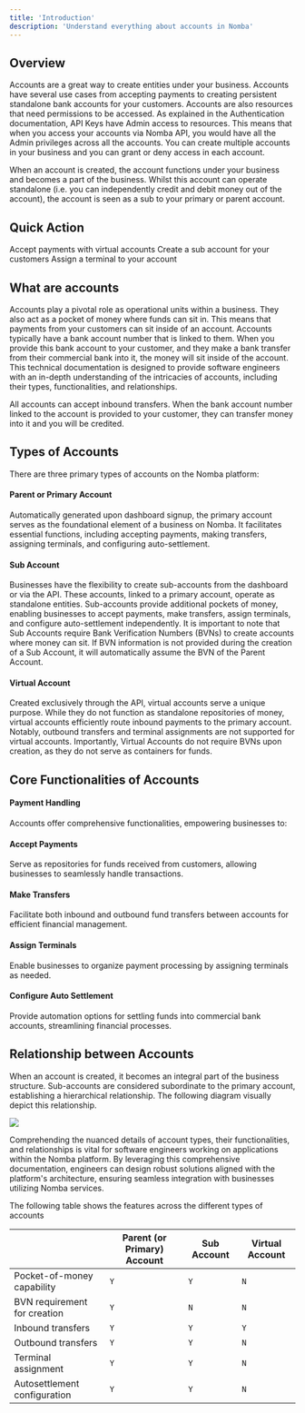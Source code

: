 ```yaml
---
title: 'Introduction'
description: 'Understand everything about accounts in Nomba'
---
```


## Overview

Accounts are a great way to create entities under your business. Accounts have several use cases from accepting payments to creating persistent standalone bank accounts for your customers. Accounts are also resources that need permissions to be accessed. As explained in the Authentication documentation, API Keys have Admin access to resources. This means that when you access your accounts via Nomba API, you would have all the Admin privileges across all the accounts. You can create multiple accounts in your business and you can grant or deny access in each account.

When an account is created, the account functions under your business and becomes a part of the business. Whilst this account can operate standalone (i.e. you can independently credit and debit money out of the account), the account is seen as a sub to your primary or parent account.

## Quick Action
<CardGroup cols={3}>
  <Card
    title="Create virtual accounts"
    icon="cart-shopping"
    href="/products/accounts/creating-a-virtual-account"
  >
    Accept payments with virtual accounts
  </Card>
  <Card
    title="Create sub accounts"
    icon="vault"
    href="/products/accounts/creating-a-sub-account"
  >
    Create a sub account for your customers
  </Card>
  <Card
    title="Assign a terminal"
    icon="link-simple"
    href="/products/accounts/terminal-assignment"
  >
    Assign a terminal to your account
  </Card>
</CardGroup>

## What are accounts

Accounts play a pivotal role as operational units within a business. They also act as a pocket of money where funds can sit in. This means that payments from your customers can sit inside of an account. Accounts typically have a bank account number that is linked to them. When you provide this bank account to your customer, and they make a bank transfer from their commercial bank into it, the money will sit inside of the account. This technical documentation is designed to provide software engineers with an in-depth understanding of the intricacies of accounts, including their types, functionalities, and relationships.

<Note>
All accounts can accept inbound transfers. When the bank account number linked to the account is provided to your customer, they can transfer money into it and you will be credited.
</Note>

## Types of Accounts

There are three primary types of accounts on the Nomba platform:

#### Parent or Primary Account

Automatically generated upon dashboard signup, the primary account serves as the foundational element of a business on Nomba. It facilitates essential functions, including accepting payments, making transfers, assigning terminals, and configuring auto-settlement.

#### Sub Account

Businesses have the flexibility to create sub-accounts from the dashboard or via the API. These accounts, linked to a primary account, operate as standalone entities. Sub-accounts provide additional pockets of money, enabling businesses to accept payments, make transfers, assign terminals, and configure auto-settlement independently. It is important to note that Sub Accounts require Bank Verification Numbers (BVNs) to create accounts where money can sit. If BVN information is not provided during the creation of a Sub Account, it will automatically assume the BVN of the Parent Account.

#### Virtual Account

Created exclusively through the API, virtual accounts serve a unique purpose. While they do not function as standalone repositories of money, virtual accounts efficiently route inbound payments to the primary account. Notably, outbound transfers and terminal assignments are not supported for virtual accounts. Importantly, Virtual Accounts do not require BVNs upon creation, as they do not serve as containers for funds.

## Core Functionalities of Accounts

#### Payment Handling
Accounts offer comprehensive functionalities, empowering businesses to:

#### Accept Payments
Serve as repositories for funds received from customers, allowing businesses to seamlessly handle transactions.

#### Make Transfers
Facilitate both inbound and outbound fund transfers between accounts for efficient financial management.

#### Assign Terminals
Enable businesses to organize payment processing by assigning terminals as needed.

#### Configure Auto Settlement
Provide automation options for settling funds into commercial bank accounts, streamlining financial processes.

## Relationship between Accounts

When an account is created, it becomes an integral part of the business structure. Sub-accounts are considered subordinate to the primary account, establishing a hierarchical relationship. The following diagram visually depict this relationship.

<Frame caption="Relationship between accounts">
    <img src="/images/account-relationship-1.png" style={{ borderRadius: '0.5rem' }} />
</Frame>

Comprehending the nuanced details of account types, their functionalities, and relationships is vital for software engineers working on applications within the Nomba platform. By leveraging this comprehensive documentation, engineers can design robust solutions aligned with the platform's architecture, ensuring seamless integration with businesses utilizing Nomba services.

The following table shows the features across the different types of accounts

|                                | Parent (or Primary) Account    | Sub Account    | Virtual Account    |
| -----------------------------  | ------------------------------ | -------------- | ------------------ |
| Pocket-of-money capability     |              `Y`               |       `Y`      |         `N`        |
| BVN requirement for creation   |              `Y`               |       `N`      |         `N`        |
| Inbound transfers              |              `Y`               |       `Y`      |         `Y`        |
| Outbound transfers             |              `Y`               |       `Y`      |         `N`        |
| Terminal assignment            |              `Y`               |       `Y`      |         `N`        |
| Autosettlement configuration   |              `Y`               |       `Y`      |         `N`        |